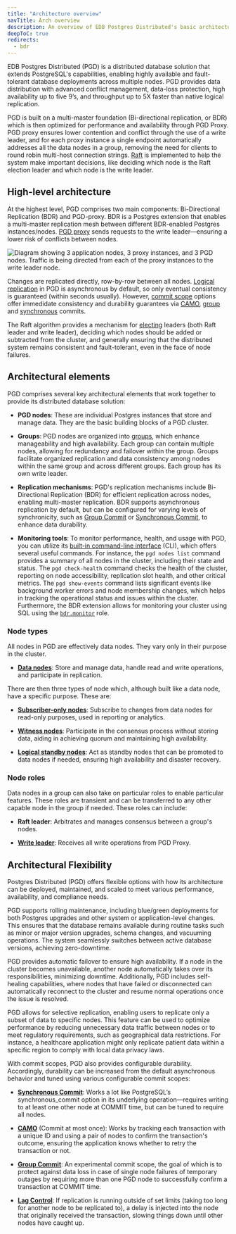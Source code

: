 ```yaml
---
title: "Architecture overview"
navTitle: Arch overview
description: An overview of EDB Postgres Distributed's basic architecture, including groups, multiple masters, mesh topology, logical replication, connection management, and high availability.
deepToC: true
redirects: 
  - bdr
---
```


EDB Postgres Distributed (PGD) is a distributed database solution that extends PostgreSQL's capabilities, enabling highly available and fault-tolerant database deployments across multiple nodes. 
PGD provides data distribution with advanced conflict management, data-loss protection, high availability up to five 9’s, and throughput up to 5X faster than native logical replication.

PGD is built on a multi-master foundation (Bi-directional replication, or BDR) which is then optimized for performance and availability through PGD Proxy. 
PGD proxy ensures lower contention and conflict through the use of a write leader, and for each proxy instance a single endpoint automatically addresses all the data nodes in a group, removing the need for clients to round robin multi-host connection strings. 
[Raft](https://en.wikipedia.org/wiki/Raft_(algorithm)) is implemented to help the system make important decisions, like deciding which node is the Raft election leader and which node is the write leader. 

## High-level architecture

At the highest level, PGD comprises two main components: Bi-Directional Replication (BDR) and PGD-proxy. 
BDR is a Postgres extension that enables a multi-master replication mesh between different BDR-enabled Postgres instances/nodes. 
[PGD proxy](../routing) sends requests to the write leader—ensuring a lower risk of conflicts between nodes.

![Diagram showing 3 application nodes, 3 proxy instances, and 3 PGD nodes. Traffic is being directed from each of the proxy instances to the write leader node.](./img/always_on_1x3_updated.png)

Changes are replicated directly, row-by-row between all nodes. 
[Logical replication](../terminology/#logical-replication) in PGD is asynchronous by default, so only eventual consistency is guaranteed (within seconds usually). 
However, [commit scope](../commit-scopes/commit-scopes) options offer immedidate consistency and durability guarantees via [CAMO](/pgd/latest/commit-scopes/camo/), [group](../commit-scopes/group-commit) and [synchronous](../commit-scopes/synchronous_commit) commits.

The Raft algorithm provides a mechanism for [electing](../routing/raft/04_raft_elections_in_depth/) leaders (both Raft leader and write leader), deciding which nodes should be added or subtracted from the cluster, and generally ensuring that the distributed system remains consistent and fault-tolerant, even in the face of node failures.

## Architectural elements

PGD comprises several key architectural elements that work together to provide its distributed database solution:

  - **PGD nodes**: These are individual Postgres instances that store and manage data. They are the basic building blocks of a PGD cluster.
 
  - **Groups**:  PGD nodes are organized into [groups](../node_management/groups_and_subgroups), which enhance manageability and high availability. Each group can contain multiple nodes, allowing for redundancy and failover within the group. Groups facilitate organized replication and data consistency among nodes within the same group and across different groups. Each group has its own write leader.

  - **Replication mechanisms**: PGD's replication mechanisms include Bi-Directional Replication (BDR) for efficient replication across nodes, enabling multi-master replication. BDR supports asynchronous replication by default, but can be configured for varying levels of synchronicity, such as [Group Commit](../commit-scopes/group-commit) or [Synchronous Commit](../commit-scopes/synchronous_commit), to enhance data durability.

  - **Monitoring tools**: To monitor performance, health, and usage with PGD, you can utilize its [built-in command-line interface](../cli) (CLI), which offers several useful commands. For instance, the `pgd nodes list` command provides a summary of all nodes in the cluster, including their state and status. The `pgd check-health` command checks the health of the cluster, reporting on node accessibility, replication slot health, and other critical metrics. The `pgd show-events` command lists significant events like background worker errors and node membership changes, which helps in tracking the operational status and issues within the cluster. Furthermore, the BDR extension allows for monitoring your cluster using SQL using the [`bdr.monitor`](../security/pgd-predefined-roles/#bdr_monitor) role.

### Node types

All nodes in PGD are effectively data nodes. They vary only in their purpose in the cluster. 

  - **[Data nodes](../nodes/#data-nodes)**: Store and manage data, handle read and write operations, and participate in replication.

There are then three types of node which, although built like a data node, have a specific purpose. These are:

  - **[Subscriber-only nodes](../nodes/subscriber_only/#subscriber-only-nodes)**: Subscribe to changes from data nodes for read-only purposes, used in reporting or analytics.

  - **[Witness nodes](../nodes/witness_nodes/)**: Participate in the consensus process without storing data, aiding in achieving quorum and maintaining high availability.

  - **[Logical standby nodes](../nodes/logical_standby_nodes/)**: Act as standby nodes that can be promoted to data nodes if needed, ensuring high availability and disaster recovery.

### Node roles

Data nodes in a group can also take on particular roles to enable particular features. 
These roles are transient and can be transferred to any other capable node in the group if needed.
These roles can include:

  - **Raft leader**: Arbitrates and manages consensus between a group's nodes.

  - **[Write leader](../terminology/#write-leader)**: Receives all write operations from PGD Proxy.

## Architectural Flexibility

Postgres Distributed (PGD) offers flexible options with how its architecture can be deployed, maintained, and scaled to meet various performance, availability, and compliance needs.

PGD supports rolling maintenance, including blue/green deployments for both Postgres upgrades and other system or application-level changes. This ensures that the database remains available during routine tasks such as minor or major version upgrades, schema changes, and vacuuming operations. The system seamlessly switches between active database versions, achieving zero-downtime.

PGD provides automatic failover to ensure high availability. If a node in the cluster becomes unavailable, another node automatically takes over its responsibilities, minimizing downtime. Additionally, PGD includes self-healing capabilities, where nodes that have failed or disconnected can automatically reconnect to the cluster and resume normal operations once the issue is resolved.

PGD allows for selective replication, enabling users to replicate only a subset of data to specific nodes. This feature can be used to optimize performance by reducing unnecessary data traffic between nodes or to meet regulatory requirements, such as geographical data restrictions. For instance, a healthcare application might only replicate patient data within a specific region to comply with local data privacy laws.

With commit scopes, PGD also provides configurable durability. Accordingly, durability can be increased from the default asynchronous behavior and tuned using various configurable commit scopes: 

- **[Synchronous Commit](../commit-scopes/synchronous_commit.mdx)**: Works a lot like PostgreSQL’s synchronous_commit option in its underlying operation—requires writing to at least one other node at COMMIT time, but can be tuned to require all nodes.

- **[CAMO](../commit-scopes/camo.mdx)** (Commit at most once): Works by tracking each transaction with a unique ID and using a pair of nodes to confirm the transaction's outcome, ensuring the application knows whether to retry the transaction or not.

- **[Group Commit](../commit-scopes/group-commit.mdx)**: An experimental commit scope, the goal of which is to protect against data loss in case of single node failures of temporary outages by requiring more than one PGD node to successfully confirm a transaction at COMMIT time.

- **[Lag Control](../commit-scopes/lag-control.mdx)**: If replication is running outside of set limits (taking too long for another node to be replicated to), a delay is injected into the node that originally received the transaction, slowing things down until other nodes have caught up.
